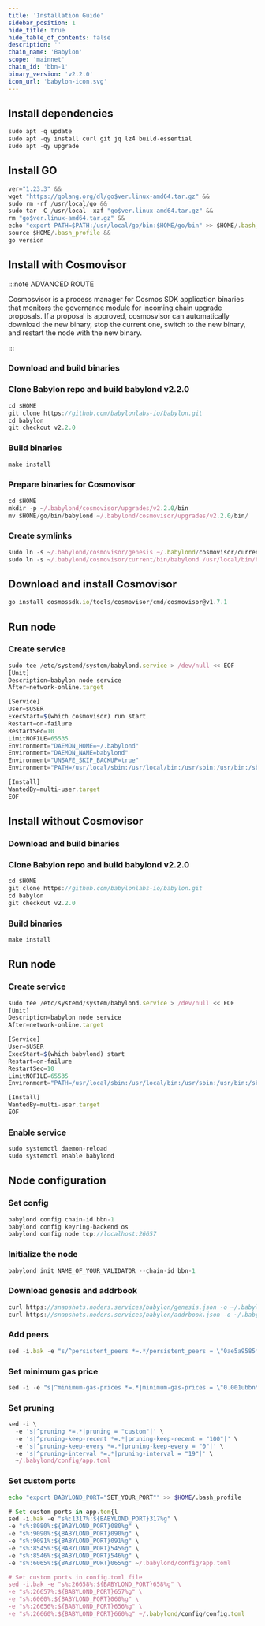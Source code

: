 ```yaml
---
title: 'Installation Guide'
sidebar_position: 1
hide_title: true
hide_table_of_contents: false
description: ''
chain_name: 'Babylon'
scope: 'mainnet'
chain_id: 'bbn-1'
binary_version: 'v2.2.0'
icon_url: 'babylon-icon.svg'
---
```



<PageTitle
  iconUrl="img/babylon-icon.svg"
  title="Babylon Installation Guide"
  chainId="bbn-1"
  version="v2.2.0"
/>

## Install dependencies

```js
sudo apt -q update
sudo apt -qy install curl git jq lz4 build-essential
sudo apt -qy upgrade
```

## Install GO

```js
ver="1.23.3" &&
wget "https://golang.org/dl/go$ver.linux-amd64.tar.gz" &&
sudo rm -rf /usr/local/go &&
sudo tar -C /usr/local -xzf "go$ver.linux-amd64.tar.gz" &&
rm "go$ver.linux-amd64.tar.gz" &&
echo "export PATH=$PATH:/usr/local/go/bin:$HOME/go/bin" >> $HOME/.bash_profile &&
source $HOME/.bash_profile &&
go version
```

## Install with Cosmovisor

:::note ADVANCED ROUTE

Cosmosvisor is a process manager for Cosmos SDK application binaries that monitors the governance module for incoming chain upgrade proposals. If a proposal is approved, cosmosvisor can automatically download the new binary, stop the current one, switch to the new binary, and restart the node with the new binary.

:::

### Download and build binaries

### Clone Babylon repo and build babylond v2.2.0

```js
cd $HOME
git clone https://github.com/babylonlabs-io/babylon.git
cd babylon
git checkout v2.2.0
```

### Build binaries

```js
make install
```

### Prepare binaries for Cosmovisor

```js
cd $HOME
mkdir -p ~/.babylond/cosmovisor/upgrades/v2.2.0/bin
mv $HOME/go/bin/babylond ~/.babylond/cosmovisor/upgrades/v2.2.0/bin/
```

### Create symlinks

```js
sudo ln -s ~/.babylond/cosmovisor/genesis ~/.babylond/cosmovisor/current -f
sudo ln -s ~/.babylond/cosmovisor/current/bin/babylond /usr/local/bin/babylond -f
```

## Download and install Cosmovisor

```js
go install cosmossdk.io/tools/cosmovisor/cmd/cosmovisor@v1.7.1
```

## Run node

### Create service

```js
sudo tee /etc/systemd/system/babylond.service > /dev/null << EOF
[Unit]
Description=babylon node service
After=network-online.target

[Service]
User=$USER
ExecStart=$(which cosmovisor) run start
Restart=on-failure
RestartSec=10
LimitNOFILE=65535
Environment="DAEMON_HOME=~/.babylond"
Environment="DAEMON_NAME=babylond"
Environment="UNSAFE_SKIP_BACKUP=true"
Environment="PATH=/usr/local/sbin:/usr/local/bin:/usr/sbin:/usr/bin:/sbin:/bin:/usr/games:/usr/local/games:/snap/bin:~/.babylond/cosmovisor/current/bin"

[Install]
WantedBy=multi-user.target
EOF
```

## Install without Cosmovisor

### Download and build binaries

### Clone Babylon repo and build babylond v2.2.0

```js
cd $HOME
git clone https://github.com/babylonlabs-io/babylon.git
cd babylon
git checkout v2.2.0
```

### Build binaries

```js
make install
```

## Run node

### Create service

```js
sudo tee /etc/systemd/system/babylond.service > /dev/null << EOF
[Unit]
Description=babylon node service
After=network-online.target

[Service]
User=$USER
ExecStart=$(which babylond) start
Restart=on-failure
RestartSec=10
LimitNOFILE=65535
Environment="PATH=/usr/local/sbin:/usr/local/bin:/usr/sbin:/usr/bin:/sbin:/bin:/usr/games:/usr/local/games:/snap/bin"

[Install]
WantedBy=multi-user.target
EOF
```

### Enable service

```js
sudo systemctl daemon-reload
sudo systemctl enable babylond
```

## Node configuration

### Set config

```js
babylond config chain-id bbn-1
babylond config keyring-backend os
babylond config node tcp://localhost:26657
```

### Initialize the node

```js
babylond init NAME_OF_YOUR_VALIDATOR --chain-id bbn-1
```

### Download genesis and addrbook

```js
curl https://snapshots.noders.services/babylon/genesis.json -o ~/.babylond/config/genesis.json
curl https://snapshots.noders.services/babylon/addrbook.json -o ~/.babylond/config/addrbook.json
```

### Add peers

```js
sed -i.bak -e "s/^persistent_peers *=.*/persistent_peers = \"0ae5a9585f4617b8c28d9fc3bd13df3855b22c6c@babylon-rpc.noders.services:20656\"/" ~/.babylond/config/config.toml
```

### Set minimum gas price

```js
sed -i -e "s|^minimum-gas-prices *=.*|minimum-gas-prices = \"0.001ubbn\"|" ~/.babylond/config/app.toml
```

### Set pruning

```js
sed -i \
  -e 's|^pruning *=.*|pruning = "custom"|' \
  -e 's|^pruning-keep-recent *=.*|pruning-keep-recent = "100"|' \
  -e 's|^pruning-keep-every *=.*|pruning-keep-every = "0"|' \
  -e 's|^pruning-interval *=.*|pruning-interval = "19"|' \
  ~/.babylond/config/app.toml
```

### Set custom ports

```bash
echo "export BABYLOND_PORT="SET_YOUR_PORT"" >> $HOME/.bash_profile
```

```js
# Set custom ports in app.tom{l
sed -i.bak -e "s%:1317%:${BABYLOND_PORT}317%g" \
-e "s%:8080%:${BABYLOND_PORT}080%g" \
-e "s%:9090%:${BABYLOND_PORT}090%g" \
-e "s%:9091%:${BABYLOND_PORT}091%g" \
-e "s%:8545%:${BABYLOND_PORT}545%g" \
-e "s%:8546%:${BABYLOND_PORT}546%g" \
-e "s%:6065%:${BABYLOND_PORT}065%g" ~/.babylond/config/app.toml

# Set custom ports in config.toml file
sed -i.bak -e "s%:26658%:${BABYLOND_PORT}658%g" \
-e "s%:26657%:${BABYLOND_PORT}657%g" \
-e "s%:6060%:${BABYLOND_PORT}060%g" \
-e "s%:26656%:${BABYLOND_PORT}656%g" \
-e "s%:26660%:${BABYLOND_PORT}660%g" ~/.babylond/config/config.toml
```
